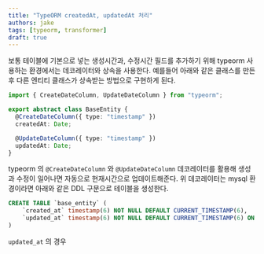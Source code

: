 ```yaml
---
title: "TypeORM createdAt, updatedAt 처리"
authors: jake
tags: [typeorm, transformer]
draft: true
---
```


보통 테이블에 기본으로 넣는 생성시간과, 수정시간 필드를 추가하기 위해 typeorm 사용하는 환경에서는 데코레이터와 상속을 사용한다.
예를들어 아래와 같은 클래스를 만든 후 다른 엔티티 클래스가 상속받는 방법으로 구현하게 된다.

```ts
import { CreateDateColumn, UpdateDateColumn } from "typeorm";

export abstract class BaseEntity {
  @CreateDateColumn({ type: "timestamp" })
  createdAt: Date;

  @UpdateDateColumn({ type: "timestamp" })
  updatedAt: Date;
}
```

typeorm 의 `@CreateDateColumn` 와 `@UpdateDateColumn` 데코레이터를 활용해 생성과 수정이 일어나면 자동으로 현재시간으로 업데이트해준다.
위 데코레이터는 mysql 환경이라면 아래와 같은 DDL 구문으로 테이블을 생성한다.

```sql
CREATE TABLE `base_entity` (
    `created_at` timestamp(6) NOT NULL DEFAULT CURRENT_TIMESTAMP(6),
    `updated_at` timestamp(6) NOT NULL DEFAULT CURRENT_TIMESTAMP(6) ON UPDATE CURRENT_TIMESTAMP(6),
)
```

`updated_at` 의 경우
